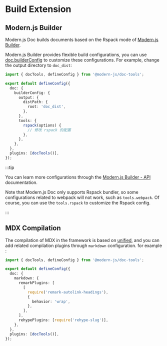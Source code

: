 # Build Extension

## Modern.js Builder

Modern.js Doc builds documents based on the Rspack mode of [Modern.js Builder](https://modernjs.dev/builder/en/).

Modern.js Builder provides flexible build configurations, you can use [doc.builderConfig](/api/config/config-build.html#builderconfig) to customize these configurations. For example, change the output directory to `doc_dist`:

```ts title="modern.config.ts"
import { docTools, defineConfig } from '@modern-js/doc-tools';

export default defineConfig({
  doc: {
    builderConfig: {
      output: {
        distPath: {
          root: 'doc_dist',
        },
      },
      tools: {
        rspack(options) {
          // 修改 rspack 的配置
        },
      },
    },
  },
  plugins: [docTools()],
});
```

:::tip

You can learn more configurations through the [Modern.js Builder - API](https://modernjs.dev/builder/en/api/index.html) documentation.

Note that Modern.js Doc only supports Rspack bundler, so some configurations related to webpack will not work, such as `tools.webpack`. Of course, you can use the `tools.rspack` to customize the Rspack config.

:::

## MDX Compilation

The compilation of MDX in the framework is based on [unified](https://github.com/unifiedjs/unified), and you can add related compilation plugins through `markdown` configuration. for example
:

```ts title="modern.config.ts"
import { docTools, defineConfig } from '@modern-js/doc-tools';

export default defineConfig({
  doc: {
    markdown: {
      remarkPlugins: [
        [
          require('remark-autolink-headings'),
          {
            behavior: 'wrap',
          },
        ],
      ],
      rehypePlugins: [require('rehype-slug')],
    },
  },
  plugins: [docTools()],
});
```
